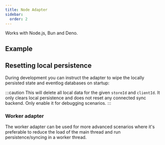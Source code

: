 ```yaml
---
title: Node Adapter
sidebar:
  order: 2
---
```



Works with Node.js, Bun and Deno.

## Example

<NodeAdapterSnippet />

## Resetting local persistence

During development you can instruct the adapter to wipe the locally persisted state and eventlog databases on startup:

<NodeResetPersistenceSnippet />

:::caution
This will delete all local data for the given `storeId` and `clientId`. It only clears local persistence and does not reset any connected sync backend. Only enable it for debugging scenarios.
:::

### Worker adapter

The worker adapter can be used for more advanced scenarios where it's preferable to reduce the load of the main thread and run persistence/syncing in a worker thread.

<NodeWorkerMainSnippet />

<NodeWorkerWorkerSnippet />
